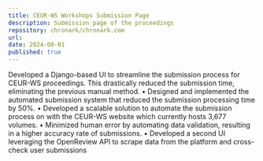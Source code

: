 ```yaml
---
title: CEUR-WS Workshops Submission Page
description: Submission page of the proceedings
repository: chronark/chronark.com
url: 
date: 2024-08-01
published: true
---
```



Developed a Django-based UI to streamline the submission process for CEUR-WS proceedings. This drastically reduced the submission time, eliminating
the previous manual method.
• Designed and implemented the automated submission system that reduced the
submission processing time by 50%.
• Developed a scalable solution to automate the submission process on with the
CEUR-WS website which currently hosts 3,677 volumes.
• Minimized human error by automating data validation, resulting in a higher
accuracy rate of submissions.
• Developed a second UI leveraging the OpenReview API to scrape data from the
platform and cross-check user submissions

